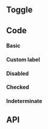 

## Toggle



## Code

#### Basic

<TogglePlayground />

#### Custom label

<ToggleCustomLabelPlayground />

#### Disabled

<ToggleDisabledPlayground />

#### Checked

<ToggleCheckedPlayground />

#### Indeterminate

<ToggleIndeterminatePlayground />

## API

<PropsApi />
